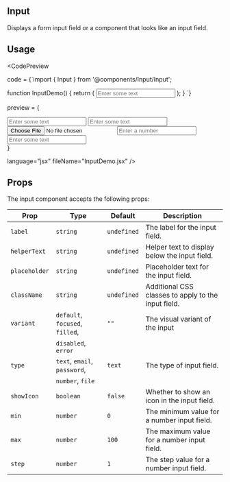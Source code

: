 
## Input

Displays a form input field or a component that looks like an input field.

## Usage

<CodePreview

code = {`import { Input } from '@components/Input/Input';

function InputDemo() {
  return (
    <Input placeholder="Enter some text" type="email" className="input-field" />
  );
}
`}

preview = {
  <div style={{display:"flex", flexDirection: "column", alignItems:"center", justifyContetn:"center", flexWrap:"wrap", gap:"1rem"}}>
  <ComponentCard>
    <Input placeholder="Enter some text" type="email" className="input-field" />
  </ComponentCard>
  <ComponentCard>
    <Input placeholder="Enter some text" type="text" varaint="filled" className="input-field" />
  </ComponentCard>
  <ComponentCard>
    <Input placeholder="Add a file" type="file" className="input-field"/>
  </ComponentCard>
  <ComponentCard>
    <Input
      placeholder="Enter a number"
      type="number"
      min={0}
      max={100}
      step={1}
      className="input-field"
    />
  </ComponentCard>
  <ComponentCard>
    <Input
      placeholder="Enter some text"
      type="password"
      showIcon={true}
      variant="error"
      className="input-field"
    />
  </ComponentCard>
</div>
}

language="jsx"
fileName="InputDemo.jsx" />

## Props

The input component accepts the following props:

| Prop          | Type                            |Default       | Description                                                                 |
|------------   |--------------------             |-----------   |-----------------------------------------------------------------------------|
|`label`        | `string`                        | `undefined`  | The label for the input field.                                              |
|`helperText`   | `string`                        | `undefined`  | Helper text to display below the input field.                               |
|`placeholder`  | `string`                        | `undefined`  | Placeholder text for the input field.                                       |
|`className`    | `string`                        | `undefined`  | Additional CSS classes to apply to the input field.                         |
|`variant`      | `default`, `focused`, `filled`, | `""`         | The visual variant of the input                                             |
|               | `disabled`, `error`             |              |                                                                             | 
|`type`         | `text`, `email`, `password`,    | `text`       | The type of input field.                                                    |
|               | `number`, `file`                |              |                                                                             |
|`showIcon`     | `boolean`                       | `false`      | Whether to show an icon in the input field.                                 |
|`min`          | `number`                        | `0`          | The minimum value for a number input field.                                 |
|`max`          | `number`                        | `100`        | The maximum value for a number input field.                                 |
|`step`         | `number`                        | `1`          | The step value for a number input field.                                    |